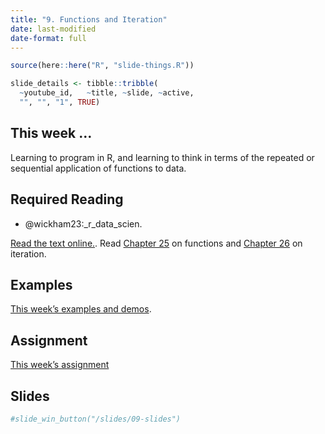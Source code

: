 ```yaml
---
title: "9. Functions and Iteration"
date: last-modified
date-format: full
---
```


```r
source(here::here("R", "slide-things.R"))

slide_details <- tibble::tribble(
  ~youtube_id,   ~title, ~slide, ~active,
  "", "", "1", TRUE)

```

## This week ...

Learning to program in R, and learning to think in terms of the repeated or sequential application of functions to data. 

## Required Reading

- @wickham23:_r_data_scien. 

[Read the text online.](https://r4ds.hadley.nz/). Read [Chapter 25](https://r4ds.hadley.nz/functions) on functions and [Chapter 26](https://r4ds.hadley.nz/iteration) on iteration. 



## Examples

[This week's examples and demos](/example/09-example.qmd).

## Assignment

[This week's assignment](/assignment/09-assignment.qmd)

## Slides

<script type="application/javascript">

function resizeIFrameToFitContent( iFrame ) {

   iFrame.width  = document.getElementById("quarto-document-content").clientWidth;
   iFrame.height  = (document.getElementById("quarto-document-content").clientWidth * 0.5625)
}

window.addEventListener('DOMContentLoaded', function(e) {

    var iFrame = document.getElementById( 'quartoframe' );
    resizeIFrameToFitContent( iFrame );
    } );

</script>

<!--iframe class="slide-deck" id="quartoframe" src="../slides/09-slides.html"></iframe-->

```r
#slide_win_button("/slides/09-slides")
```
